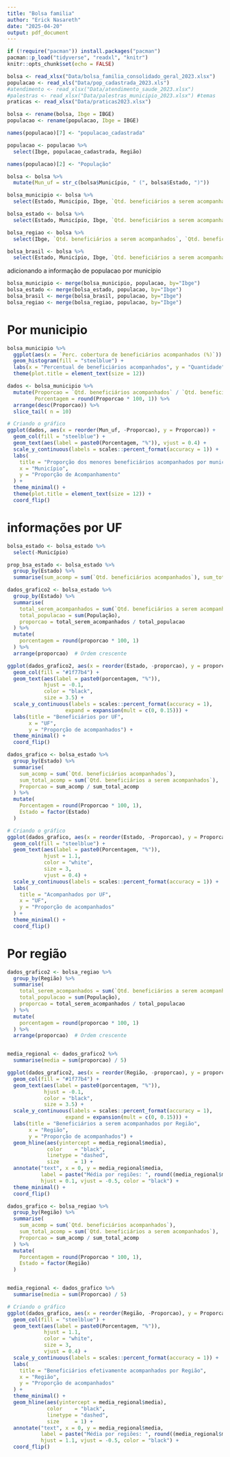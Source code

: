 ```yaml
---
title: "Bolsa familia"
author: "Erick Nasareth"
date: "2025-04-20"
output: pdf_document
---
```


```r
if (!require("pacman")) install.packages("pacman")
pacman::p_load("tidyverse", "readxl", "knitr")
knitr::opts_chunk$set(echo = FALSE)
```


```r

bolsa <- read_xlsx("Data/bolsa_familia_consolidado_geral_2023.xlsx")
populacao <- read_xls("Data/pop_cadastrada_2023.xls")
#atendimento <- read_xlsx("Data/atendimento_saude_2023.xlsx")
#palestras <- read_xlsx("Data/palestras_municipio_2023.xlsx") #temas
praticas <- read_xlsx("Data/praticas2023.xlsx")

```


```r

bolsa <- rename(bolsa, Ibge = IBGE)
populacao <- rename(populacao, Ibge = IBGE)

```

```r
names(populacao)[7] <- "populacao_cadastrada"
```


```r
populacao <- populacao %>%
  select(Ibge, populacao_cadastrada, Região)

names(populacao)[2] <- "População"
```



```r
bolsa <- bolsa %>%
  mutate(Mun_uf = str_c(bolsa$Município, " (", bolsa$Estado, ")"))
```



```r
bolsa_municipio <- bolsa %>%
  select(Estado, Município, Ibge, `Qtd. beneficiários a serem acompanhados`, `Qtd. beneficiários acompanhados`, `Perc. cobertura de beneficiários acompanhados (%)`, Mun_uf)

bolsa_estado <- bolsa %>%
  select(Estado, Município, Ibge, `Qtd. beneficiários a serem acompanhados`, `Qtd. beneficiários acompanhados`, )

bolsa_regiao <- bolsa %>%
  select(Ibge, `Qtd. beneficiários a serem acompanhados`, `Qtd. beneficiários acompanhados`, )

bolsa_brasil <- bolsa %>%
  select(Estado, Município, Ibge, `Qtd. beneficiários a serem acompanhados`, `Qtd. beneficiários acompanhados`, )
```

adicionando a informação de populacao por municipio

```r
bolsa_municipio <- merge(bolsa_municipio, populacao, by="Ibge")
bolsa_estado <- merge(bolsa_estado, populacao, by="Ibge")
bolsa_brasil <- merge(bolsa_brasil, populacao, by="Ibge")
bolsa_regiao <- merge(bolsa_regiao, populacao, by="Ibge")
```


# Por municipio



```r

bolsa_municipio %>% 
  ggplot(aes(x = `Perc. cobertura de beneficiários acompanhados (%)`)) +
  geom_histogram(fill = "steelblue") +
  labs(x = "Percentual de beneficiários acompanhados", y = "Quantidade", title = "Distribuição dos municipios por percentual de beneficiários acompanhados") +
  theme(plot.title = element_text(size = 12))

```






```r
dados <- bolsa_municipio %>%
  mutate(Proporcao = `Qtd. beneficiários acompanhados` / `Qtd. beneficiários a serem acompanhados`,
         Porcentagem = round(Proporcao * 100, 1)) %>%
  arrange(desc(Proporcao)) %>%
  slice_tail( n = 10)

# Criando o gráfico
ggplot(dados, aes(x = reorder(Mun_uf, -Proporcao), y = Proporcao)) +
  geom_col(fill = "steelblue") +
  geom_text(aes(label = paste0(Porcentagem, "%")), vjust = 0.4) +
  scale_y_continuous(labels = scales::percent_format(accuracy = 1)) +
  labs(
    title = "Proporção dos menores beneficiários acompanhados por município",
    x = "Município",
    y = "Proporção de Acompanhamento"
  ) +
  theme_minimal() +
  theme(plot.title = element_text(size = 12)) +
  coord_flip()
```

# informações por UF

```r
bolsa_estado <- bolsa_estado %>%
  select(-Município)

prop_bsa_estado <- bolsa_estado %>%
  group_by(Estado) %>%
  summarise(sum_acomp = sum(`Qtd. beneficiários acompanhados`), sum_total_acomp = sum(`Qtd. beneficiários a serem acompanhados`), Proporcao = sum_acomp / sum_total_acomp)
```



```r
dados_grafico2 <- bolsa_estado %>%
  group_by(Estado) %>%
  summarise(
    total_serem_acompanhados = sum(`Qtd. beneficiários a serem acompanhados`),
    total_populacao = sum(População),
    proporcao = total_serem_acompanhados / total_populacao
  ) %>%
  mutate(
    porcentagem = round(proporcao * 100, 1)
  ) %>%
  arrange(proporcao)  # Ordem crescente

ggplot(dados_grafico2, aes(x = reorder(Estado, -proporcao), y = proporcao)) +
  geom_col(fill = "#1f77b4") +
  geom_text(aes(label = paste0(porcentagem, "%")), 
            hjust = -0.1, 
            color = "black", 
            size = 3.5) +
  scale_y_continuous(labels = scales::percent_format(accuracy = 1),
                   expand = expansion(mult = c(0, 0.15))) +
  labs(title = "Beneficiários por UF",
       x = "UF",
       y = "Proporção de acompanhados") +
  theme_minimal() +
  coord_flip()
```



```r
dados_grafico <- bolsa_estado %>%
  group_by(Estado) %>%
  summarise(
    sum_acomp = sum(`Qtd. beneficiários acompanhados`),
    sum_total_acomp = sum(`Qtd. beneficiários a serem acompanhados`),
    Proporcao = sum_acomp / sum_total_acomp
  ) %>%
  mutate(
    Porcentagem = round(Proporcao * 100, 1),
    Estado = factor(Estado)
  )

# Criando o gráfico
ggplot(dados_grafico, aes(x = reorder(Estado, -Proporcao), y = Proporcao)) +
  geom_col(fill = "steelblue") +
  geom_text(aes(label = paste0(Porcentagem, "%")), 
            hjust = 1.1, 
            color = "white", 
            size = 3,
            vjust = 0.4) +
  scale_y_continuous(labels = scales::percent_format(accuracy = 1)) +
  labs(
    title = "Acompanhados por UF",
    x = "UF",
    y = "Proporção de acompanhados"
  ) +
  theme_minimal() +
  coord_flip() 
```


# Por região




```r
dados_grafico2 <- bolsa_regiao %>%
  group_by(Região) %>%
  summarise(
    total_serem_acompanhados = sum(`Qtd. beneficiários a serem acompanhados`),
    total_populacao = sum(População),
    proporcao = total_serem_acompanhados / total_populacao
  ) %>%
  mutate(
    porcentagem = round(proporcao * 100, 1)
  ) %>%
  arrange(proporcao)  # Ordem crescente


media_regional <- dados_grafico2 %>%
  summarise(media = sum(proporcao) / 5)

ggplot(dados_grafico2, aes(x = reorder(Região, -proporcao), y = proporcao)) +
  geom_col(fill = "#1f77b4") +
  geom_text(aes(label = paste0(porcentagem, "%")), 
            hjust = -0.1, 
            color = "black", 
            size = 3.5) +
  scale_y_continuous(labels = scales::percent_format(accuracy = 1),
                   expand = expansion(mult = c(0, 0.15))) +
  labs(title = "Beneficiários a serem acompanhados por Região",
       x = "Região",
       y = "Proporção de acompanhados") +
  geom_hline(aes(yintercept = media_regional$media),
             color    = "black",
             linetype = "dashed",
             size     = 1) +
  annotate("text", x = 0, y = media_regional$media,
           label = paste("Média por regiões: ", round((media_regional$media) *100, 2)),
           hjust = 0.1, vjust = -0.5, color = "black") +
  theme_minimal() +
  coord_flip()
```






```r

dados_grafico <- bolsa_regiao %>%
  group_by(Região) %>%
  summarise(
    sum_acomp = sum(`Qtd. beneficiários acompanhados`),
    sum_total_acomp = sum(`Qtd. beneficiários a serem acompanhados`),
    Proporcao = sum_acomp / sum_total_acomp
  ) %>%
  mutate(
    Porcentagem = round(Proporcao * 100, 1),
    Estado = factor(Região)
  )


media_regional <- dados_grafico %>%
  summarise(media = sum(Proporcao) / 5)

# Criando o gráfico
ggplot(dados_grafico, aes(x = reorder(Região, -Proporcao), y = Proporcao)) +
  geom_col(fill = "steelblue") +
  geom_text(aes(label = paste0(Porcentagem, "%")), 
            hjust = 1.1, 
            color = "white", 
            size = 3,
            vjust = 0.4) +
  scale_y_continuous(labels = scales::percent_format(accuracy = 1)) +
  labs(
    title = "Beneficiários efetivamente acompanhados por Região",
    x = "Região",
    y = "Proporção de acompanhados"
  ) +
  theme_minimal() +
  geom_hline(aes(yintercept = media_regional$media),
             color    = "black",
             linetype = "dashed",
             size     = 1) +
  annotate("text", x = 0, y = media_regional$media,
           label = paste("Média por regiões: ", round((media_regional$media) *100, 2)),
           hjust = 1.1, vjust = -0.5, color = "black") +
  coord_flip() 
```




